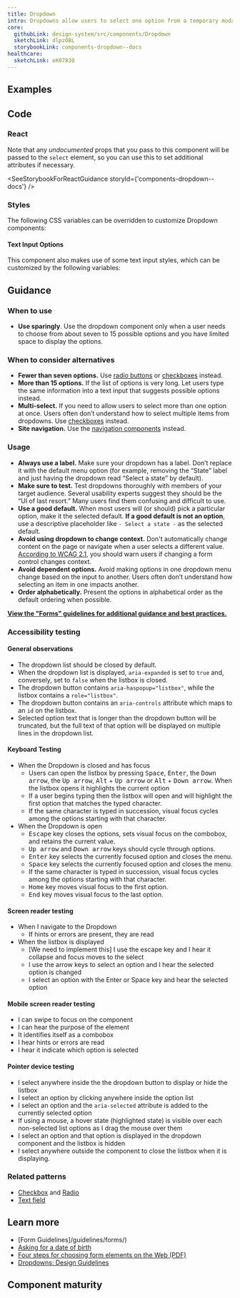 ```yaml
---
title: Dropdown
intro: Dropdowns allow users to select one option from a temporary modal menu.
core:
  githubLink: design-system/src/components/Dropdown
  sketchLink: dlpzO8L
  storybookLink: components-dropdown--docs
healthcare:
  sketchLink: eK07830
---
```


## Examples

<StorybookExample componentName="dropdown" storyId="components-dropdown--default" minHeight={250} />

## Code

### React

Note that any _undocumented_ props that you pass to this component will be passed to the `select` element, so you can use this to set additional attributes if necessary.

<SeeStorybookForReactGuidance storyId={'components-dropdown--docs'} />

### Styles

The following CSS variables can be overridden to customize Dropdown components:

<ComponentThemeOptions componentname="dropdown" />

#### Text Input Options

This component also makes use of some text input styles, which can be customized by the following variables:

<ComponentThemeOptions componentname="text-input" />

## Guidance

### When to use

- **Use sparingly**. Use the dropdown component only when a user needs to choose from about seven to 15 possible options and you have limited space to display the options.

### When to consider alternatives

- **Fewer than seven options.** Use [radio buttons](/components/radio) or [checkboxes](/components/checkbox/) instead.
- **More than 15 options.** If the list of options is very long. Let users type the same information into a text input that suggests possible options instead.
- **Multi-select.** If you need to allow users to select more than one option at once. Users often don’t understand how to select multiple items from dropdowns. Use [checkboxes]({{root}}/components/choice) instead.
- **Site navigation.** Use the [navigation components](/components/vertical-nav/) instead.

### Usage

- **Always use a label.** Make sure your dropdown has a label. Don’t replace it with the default menu option (for example, removing the “State” label and just having the dropdown read “Select a state” by default).
- **Make sure to test.** Test dropdowns thoroughly with members of your target audience. Several usability experts suggest they should be the “UI of last resort.” Many users find them confusing and difficult to use.
- **Use a good default.** When most users will (or should) pick a particular option, make it the selected default. **If a good default is not an option**, use a descriptive placeholder like `- Select a state -` as the selected default.
- **Avoid using dropdown to change context.** Don't automatically change content on the page or navigate when a user selects a different value. [According to WCAG 2.1](https://www.w3.org/WAI/WCAG21/Understanding/on-input), you should warn users if changing a form control changes context.
- **Avoid dependent options.** Avoid making options in one dropdown menu change based on the input to another. Users often don’t understand how selecting an item in one impacts another.
- **Order alphabetically.** Present the options in alphabetical order as the default ordering when possible.

**[View the "Forms" guidelines for additional guidance and best practices.](/patterns/forms/)**

### Accessibility testing

#### General observations

- The dropdown list should be closed by default.
- When the dropdown list is displayed, `aria-expanded` is set to `true` and, conversely, set to `false` when the listbox is closed.
- The dropdown button contains `aria-haspopup="listbox"`, while the listbox contains a `role="listbox"`.
- The dropdown button contains an `aria-controls` attribute which maps to an `id` on the listbox.
- Selected option text that is longer than the dropdown button will be truncated, but the full text of that option will be displayed on multiple lines in the dropdown list.
 
#### Keyboard Testing

- When the Dropdown is closed and has focus
    - Users can open the listbox by pressing <kbd>Space</kbd>, <kbd>Enter</kbd>, the <kbd>Down arrow</kbd>, the <kbd>Up arrow</kbd>, <kbd>Alt</kbd> + <kbd>Up arrow</kbd> or <kbd>Alt</kbd> + <kbd>Down arrow</kbd>. When the listbox opens it highlights the current option
    - If a user begins typing then the listbox will open and will highlight the first option that matches the typed character.
    - If the same character is typed in succession, visual focus cycles among the options starting with that character.
- When the Dropdown is open
    - <kbd>Escape</kbd> key closes the options, sets visual focus on the combobox, and retains the current value.
    - <kbd>Up arrow</kbd> and <kbd>Down arrow</kbd> keys should cycle through options.
    - <kbd>Enter</kbd> key selects the currently focused option and closes the menu.
    - <kbd>Space</kbd> key selects the currently focused option and closes the menu.
    - If the same character is typed in succession, visual focus cycles among the options starting with that character.
    - <kbd>Home</kbd> key moves visual focus to the first option.
    - <kbd>End</kbd> key moves visual focus to the last option.

#### Screen reader testing

- When I navigate to the Dropdown
    - If hints or errors are present, they are read
- When the listbox is displayed
    - [We need to implement this] I use the escape key and I hear it collapse and focus moves to the select
    - I use the arrow keys to select an option and I hear the selected option is changed
    - I select an option with the Enter or Space key and hear the selected option

#### Mobile screen reader testing
- I can swipe to focus on the component
- I can hear the purpose of the element
- It identifies itself as a combobox
- I hear hints or errors are read
- I hear it indicate which option is selected

#### Pointer device testing
- I select anywhere inside the the dropdown button to display or hide the listbox
- I select an option by clicking anywhere inside the option list
- I select an option and the `aria-selected` attribute is added to the currently selected option
- If using a mouse, a hover state (highlighted state) is visible over each non-selected list options as I drag the mouse over them
- I select an option and that option is displayed in the dropdown component and the listbox is hidden
- I select anywhere outside the component to close the listbox when it is displaying.

### Related patterns

- [Checkbox](/components/checkbox) and [Radio](/components/radio/)
- [Text field](/components/text-field/)

## Learn more

- [Form Guidelines]/guidelines/forms/)
- [Asking for a date of birth](https://designnotes.blog.gov.uk/2013/12/05/asking-for-a-date-of-birth/)
- [Four steps for choosing form elements on the Web (PDF)](http://www.formsthatwork.com/files/Articles/dropdown.pdf)
- [Dropdowns: Design Guidelines](https://www.nngroup.com/articles/drop-down-menus/)

## Component maturity

<MaturityChecklist
  a11yStandards={true}
  color={true}
  forcedColors={true}
  screenReaders={true}
  keyboardNavigable={true}
  storybook={true}
  responsive={true}
  spanish={null}
  completeUiKit={false}
  responsiveUiKit={false}
  tokensInCode={true}
  tokensInSketch={true}
/>
